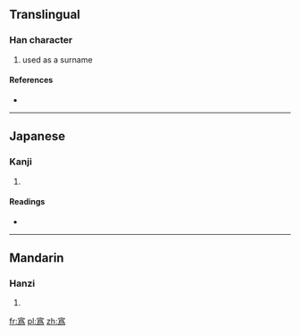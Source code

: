 ==Translingual==

===Han character===
{{Han char|rn=40|rad=宀|as=09|sn=12|four=3022<sub>7</sub>|canj=十月竹火 (JBHF), 十戈大火 (JIKF)}}

# used as a surname

====References====
* {{Han ref|kx=0292.030|dkj=07319|dj=0578.020|hdz=20944.050|uh=5BEA|ud=23530|bh=D8D0|bd=55504}}

----

==Japanese==

===Kanji===
{{ja-kanji|grade=|rs=宀09}}

# {{defn|lang=ja|sort=宀09}}

====Readings====
* {{ja-readings|on=[[い]] (i), [[ぎ]] (gi)|kun=}}

----

==Mandarin==

===Hanzi===
{{cmn-hanzi|pin=[[wěi]] ([[wei3]])|wg=wei<sup>3</sup>}}

# {{defn|lang=cmn|sort=宀09}}

[[fr:寪]]
[[pl:寪]]
[[zh:寪]]